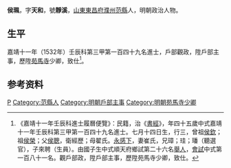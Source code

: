 {{明清人物信息框
| 姓名 = 侯珮
| 原名 =
| 圖片名稱= 
| 圖片大小 =
| 圖片說明 = 
| 最高職務 = 苑馬寺少卿
| 國家 = 大明 
| 爵位 =
| 籍貫 = [[山東|山東]][[東昌府|東昌府]][[濮州|濮州]][[范縣|范縣]]
| 族裔 = 
| 旗籍 = 
| 字號 = 
| 諡號 =
| 出生日期 = 七月十四日
| 出生地點 =
| 逝世日期 = 卒年不詳
| 逝世地點 =
| 墓葬 =
| 配偶 = 崔氏
| 親屬 = 曾祖[[侯欽|侯欽]]，祖[[侯榮|侯榮]]，父[[侯聰|侯聰]]，母翟氏
| 出身 =
* 嘉靖十一年壬辰科同進士出身
| 經歷 =
| 著作 =  
}}
'''侯珮'''{{BD|1488年||？年||Hou}}，字'''天和'''，號'''靜溪'''，[[山東|山東]][[東昌府|東昌府]][[濮州|濮州]][[范縣|范縣]]人，明朝政治人物。

==生平==
嘉靖十一年（1532年）壬辰科第三甲第一百四十九名進士，戶部觀政，陞戶部主事，歷陞[[苑馬寺|苑馬寺]]少卿，致仕<ref>《嘉靖十一年壬辰科進士履曆便覽》：民籍，治《[[書經|書經]]》，年四十五歲中式嘉靖十一年壬辰科第三甲第一百四十九名進士。七月十四日生，行三，曾祖[[侯欽|侯欽]]；祖[[侯榮|侯榮]]；父[[侯聰|侯聰]]，衛經歷；母翟氏。[[永感下|永感下]]，妻崔氏，兄璋；珪；璠（聽選官），子來聘（生員）。由國子生中式順天府鄉試第二十六名[[舉人|舉人]]，[[會試|會試]]中式第一百八十一名。觀戶部政，陞戶部主事，歷陞苑馬寺少卿，致仕。</ref>。

== 参考资料 ==
{{reflist}}

{{嘉靖十一年壬辰科殿试金榜}}

{{Authority control}}
{{DEFAULTSORT:Hou侯}}
[[Category:侯姓|P]]
[[Category:范縣人|Category:范縣人]]
[[Category:明朝戶部主事|Category:明朝戶部主事]]
[[Category:明朝苑馬寺少卿|Category:明朝苑馬寺少卿]]


{{明朝人物小作品}}